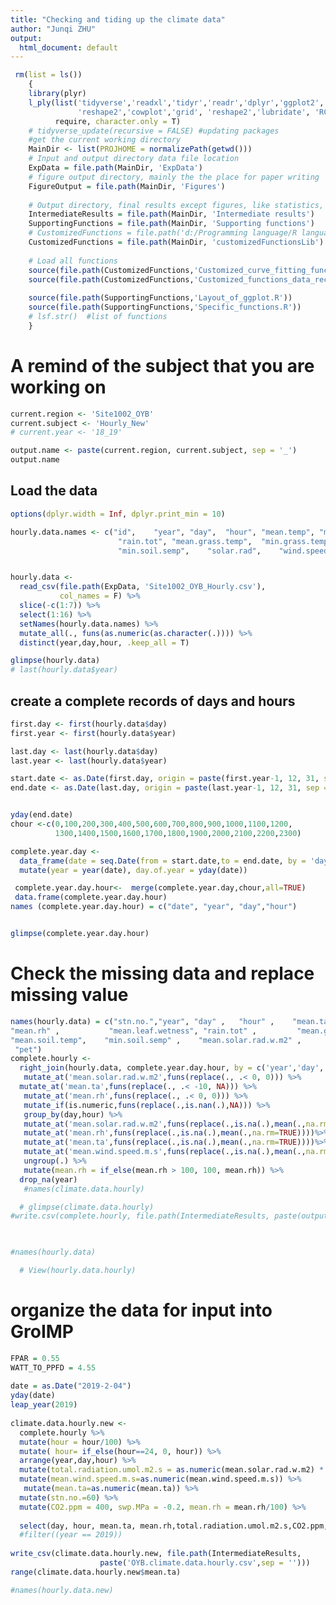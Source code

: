---
title: "Checking and tiding up the climate data"
author: "Junqi ZHU"
output:
  html_document: default
---

```{r, warning=FALSE, echo=FALSE, tidy=TRUE, error=FALSE, message=FALSE}
 rm(list = ls())
    {
    library(plyr)
    l_ply(list('tidyverse','readxl','tidyr','readr','dplyr','ggplot2','broom','ggthemes','plotly','purrr',
               'reshape2','cowplot','grid', 'reshape2','lubridate', 'RColorBrewer', 'datacheck'), 
          require, character.only = T)
    # tidyverse_update(recursive = FALSE) #updating packages
    #get the current working directory
    MainDir <- list(PROJHOME = normalizePath(getwd()))
    # Input and output directory data file location
    ExpData = file.path(MainDir, 'ExpData')
    # figure output directory, mainly the the place for paper writing 
    FigureOutput = file.path(MainDir, 'Figures')
    
    # Output directory, final results except figures, like statistics, and intermediate data set
    IntermediateResults = file.path(MainDir, 'Intermediate results')  
    SupportingFunctions = file.path(MainDir, 'Supporting functions')
    # CustomizedFunctions = file.path('d:/Programming language/R language/Customized function library/')
    CustomizedFunctions = file.path(MainDir, 'customizedFunctionsLib')
    
    # Load all functions
    source(file.path(CustomizedFunctions,'Customized_curve_fitting_functions.R'))
    source(file.path(CustomizedFunctions,'Customized_functions_data_reconstruction.R'))
    
    source(file.path(SupportingFunctions,'Layout_of_ggplot.R'))
    source(file.path(SupportingFunctions,'Specific_functions.R'))
    # lsf.str()  #list of functions
    } 
```

# A remind of the subject that you are working on
```{r}
current.region <- 'Site1002_OYB'
current.subject <- 'Hourly_New'
# current.year <- '18_19'

output.name <- paste(current.region, current.subject, sep = '_')
output.name

```

## Load the data
```{r, warning=FALSE, echo=FALSE, error=FALSE, message=FALSE}
options(dplyr.width = Inf, dplyr.print_min = 10)

hourly.data.names <- c("id",	"year",	"day",	"hour",	"mean.temp", "meanrh", "mean.leaf.wetness",
                        "rain.tot", "mean.grass.temp",	"min.grass.temp",	"mean.soil.temp", 
                        "min.soil.semp",	"solar.rad",	"wind.speed",	"wind.dir",	"pet")


hourly.data <- 
  read_csv(file.path(ExpData, 'Site1002_OYB_Hourly.csv'), 
           col_names = F) %>% 
  slice(-c(1:7)) %>% 
  select(1:16) %>%
  setNames(hourly.data.names) %>% 
  mutate_all(., funs(as.numeric(as.character(.)))) %>% 
  distinct(year,day,hour, .keep_all = T) 

glimpse(hourly.data)
# last(hourly.data$year)

```

## create a complete records of days and hours

```{r, warning=FALSE, echo=FALSE, error=FALSE, message=FALSE}

first.day <- first(hourly.data$day)
first.year <- first(hourly.data$year)

last.day <- last(hourly.data$day)
last.year <- last(hourly.data$year)

start.date <- as.Date(first.day, origin = paste(first.year-1, 12, 31, sep = '-'))
end.date <- as.Date(last.day, origin = paste(last.year-1, 12, 31, sep = '-'))


yday(end.date)
chour <-c(0,100,200,300,400,500,600,700,800,900,1000,1100,1200,
          1300,1400,1500,1600,1700,1800,1900,2000,2100,2200,2300)

complete.year.day <- 
  data_frame(date = seq.Date(from = start.date,to = end.date, by = 'day')) %>% 
  mutate(year = year(date), day.of.year = yday(date)) 

 complete.year.day.hour<-  merge(complete.year.day,chour,all=TRUE)
 data.frame(complete.year.day.hour)
names (complete.year.day.hour) = c("date", "year", "day","hour")


glimpse(complete.year.day.hour)

```

# Check the missing data and replace missing value
```{r, fig.width=15, fig.height=25,echo=FALSE}

names(hourly.data) = c("stn.no.","year", "day" ,   "hour" ,    "mean.ta"  ,      
"mean.rh" ,           "mean.leaf.wetness", "rain.tot" ,         "mean.grass.temp",   "min.grass.temp",   
"mean.soil.temp",    "min.soil.semp" ,    "mean.solar.rad.w.m2" ,        "mean.wind.speed.m.s"  ,      "wind.dir" ,        
 "pet")
complete.hourly <- 
  right_join(hourly.data, complete.year.day.hour, by = c('year','day', 'hour')) %>% 
   mutate_at('mean.solar.rad.w.m2',funs(replace(., .< 0, 0))) %>% 
  mutate_at('mean.ta',funs(replace(., .< -10, NA))) %>% 
   mutate_at('mean.rh',funs(replace(., .< 0, 0))) %>% 
   mutate_if(is.numeric,funs(replace(.,is.nan(.),NA))) %>% 
   group_by(day,hour) %>%
   mutate_at('mean.solar.rad.w.m2',funs(replace(.,is.na(.),mean(.,na.rm=TRUE))))%>%
   mutate_at('mean.rh',funs(replace(.,is.na(.),mean(.,na.rm=TRUE))))%>%
   mutate_at('mean.ta',funs(replace(.,is.na(.),mean(.,na.rm=TRUE))))%>%
   mutate_at('mean.wind.speed.m.s',funs(replace(.,is.na(.),mean(.,na.rm=TRUE))))%>%
   ungroup(.) %>% 
   mutate(mean.rh = if_else(mean.rh > 100, 100, mean.rh)) %>% 
  drop_na(year)
   #names(climate.data.hourly)

  # glimpse(climate.data.hourly)
#write.csv(complete.hourly, file.path(IntermediateResults, paste(output.name, '.csv',sep = '')))

  

#names(hourly.data)

  # View(hourly.data.hourly)
```


# organize the data for input into GroIMP
```{r, fig.width=15, fig.height=25,echo=FALSE}
 

FPAR = 0.55
WATT_TO_PPFD = 4.55
    
date = as.Date("2019-2-04")
yday(date)
leap_year(2019)
  
climate.data.hourly.new <- 
  complete.hourly %>% 
  mutate(hour = hour/100) %>% 
  mutate( hour= if_else(hour==24, 0, hour)) %>% 
  arrange(year,day,hour) %>% 
  mutate(total.radiation.umol.m2.s = as.numeric(mean.solar.rad.w.m2) * WATT_TO_PPFD) %>%
  mutate(mean.wind.speed.m.s=as.numeric(mean.wind.speed.m.s)) %>% 
   mutate(mean.ta=as.numeric(mean.ta)) %>% 
  mutate(stn.no.=60) %>%
  mutate(CO2.ppm = 400, swp.MPa = -0.2, mean.rh = mean.rh/100) %>% 
  
  select(day, hour, mean.ta, mean.rh,total.radiation.umol.m2.s,CO2.ppm, mean.wind.speed.m.s, swp.MPa, year, stn.no.) #%>%
  #filter((year == 2019))
    
write_csv(climate.data.hourly.new, file.path(IntermediateResults, 
                    paste('OYB.climate.data.hourly.csv',sep = '')))  
range(climate.data.hourly.new$mean.ta)

#names(hourly.data.new)
  
````        
  
